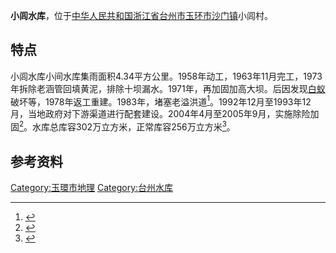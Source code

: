 {{coord|28.26839|121.36507|display=title}}
{{Infobox Reservoir 
|name = 小闾水库
|nickname =
|image = 
|image_caption = 
|map = 
|map_caption = 
|code =
|class = 
|location_of_reservoir =[[台州市|台州市]][[玉环市|玉环市]]
|location_of_dam = 
|inflow =
|outflow = 
|catchment_area =
|reservoir_area =
|mean_depth = 
|maximum_depth = 
|flood_level = 
|normal_water_level =
|dead_water_level = 
|water_quality = 
|island = 
|maximum_storage_capacity = 
|normal_storage_capacity =
|dead_storage_capacity = 
|type_of_dam =
|elevation_of_dam = 
|height_of_dam =
|length_of_dam =
|width_of_dam =
|installed_capacity =
|irrigated_area =
|start = 
|complete =
|cost = 
|emigrate =
|website = 
|footnotes ={{maplink|frame=yes|plain=yes|type=point|frame-lat=28.26839|frame-long=121.36507|zoom=14|coord={{coord|28.26839|121.36507}}}}
}}
'''小闾水库'''，位于[[中华人民共和国|中华人民共和国]][[浙江省|浙江省]][[台州市|台州市]][[玉环市|玉环市]][[沙门镇|沙门镇]]小闾村。

== 特点 ==
小闾水库小间水库集雨面积4.34平方公里。1958年动工，1963年11月完工，1973年拆除老涵管回填黄泥，排除十坝漏水。1971年，再加固加高大坝。后因发现[[白蚁|白蚁]]破坏等，1978年返工重建。1983年，堵塞老溢洪道<ref>{{Cite book|title=玉环县志|last=浙江省玉环县编史修志委员会编纂|first=|publisher=上海：[[汉语大词典出版社|汉语大词典出版社]]|year=1994.03|isbn=7-5432-0111-9|location=|pages=190}}</ref>。1992年12月至1993年12月，当地政府对下游渠道进行配套建设。2004年4月至2005年9月，实施除险加固<ref>{{Cite book|title=玉环胜迹图志|last=玉环县地方志办公室|first=|publisher=北京：[[方志出版社|方志出版社]]|year=2015.06|isbn=978-7-5144-1632-9|location=|pages=204}}</ref>。水库总库容302万立方米，正常库容256万立方米<ref>{{Cite book|title=台州地区志|last=台州地区地方志编纂委员会编|first=|publisher=杭州：[[浙江人民出版社|浙江人民出版社]]|year=1995.09|isbn=7-213-01141-3|location=|pages=346}}</ref>。
==参考资料==
{{reflist}}

[[Category:玉環市地理|Category:玉環市地理]]
[[Category:台州水库|Category:台州水库]]